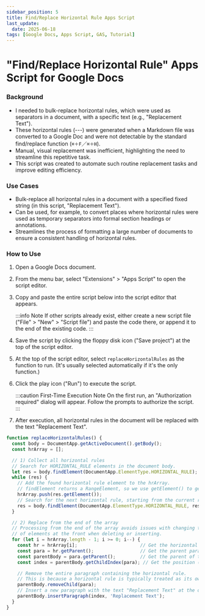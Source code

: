 ```yaml
---
sidebar_position: 5
title: Find/Replace Horizontal Rule Apps Script
last_update:
  date: 2025-06-18
tags: [Google Docs, Apps Script, GAS, Tutorial]
---
```


# "Find/Replace Horizontal Rule" Apps Script for Google Docs

### Background
- I needed to bulk-replace horizontal rules, which were used as separators in a document, with a specific text (e.g., "Replacement Text").
- These horizontal rules (---) were generated when a Markdown file was converted to a Google Doc and were not detectable by the standard find/replace function (`⌘＋F`／`⌘＋H`).
- Manual, visual replacement was inefficient, highlighting the need to streamline this repetitive task.
- This script was created to automate such routine replacement tasks and improve editing efficiency.

### Use Cases
- Bulk-replace all horizontal rules in a document with a specified fixed string (in this script, "Replacement Text").
- Can be used, for example, to convert places where horizontal rules were used as temporary separators into formal section headings or annotations.
- Streamlines the process of formatting a large number of documents to ensure a consistent handling of horizontal rules.

### How to Use
1.  Open a Google Docs document.
2.  From the menu bar, select "Extensions" > "Apps Script" to open the script editor.
3.  Copy and paste the entire script below into the script editor that appears.

    :::info Note
    If other scripts already exist, either create a new script file ("File" > "New" > "Script file") and paste the code there, or append it to the end of the existing code.
    :::
4.  Save the script by clicking the floppy disk icon ("Save project") at the top of the script editor.
5.  At the top of the script editor, select `replaceHorizontalRules` as the function to run. (It's usually selected automatically if it's the only function.)
6.  Click the play icon ("Run") to execute the script.

    :::caution First-Time Execution Note
    On the first run, an "Authorization required" dialog will appear. Follow the prompts to authorize the script.
    :::

7.  After execution, all horizontal rules in the document will be replaced with the text "Replacement Text".

```javascript title="replace-horizontal-rules.js"
function replaceHorizontalRules() {
  const body = DocumentApp.getActiveDocument().getBody();
  const hrArray = [];

  // 1) Collect all horizontal rules
  // Search for HORIZONTAL_RULE elements in the document body.
  let res = body.findElement(DocumentApp.ElementType.HORIZONTAL_RULE);
  while (res) {
    // Add the found horizontal rule element to the hrArray.
    // findElement returns a RangeElement, so we use getElement() to get the actual Element.
    hrArray.push(res.getElement());
    // Search for the next horizontal rule, starting from the current result (res).
    res = body.findElement(DocumentApp.ElementType.HORIZONTAL_RULE, res);
  }

  // 2) Replace from the end of the array
  // Processing from the end of the array avoids issues with changing the indices
  // of elements at the front when deleting or inserting.
  for (let i = hrArray.length - 1; i >= 0; i--) {
    const hr = hrArray[i];                       // Get the horizontal rule element from the array
    const para = hr.getParent();                 // Get the parent paragraph element containing the horizontal rule
    const parentBody = para.getParent();         // Get the parent of that paragraph (usually the document Body)
    const index = parentBody.getChildIndex(para); // Get the position (index) of the paragraph within the Body

    // Remove the entire paragraph containing the horizontal rule.
    // This is because a horizontal rule is typically treated as its own separate paragraph.
    parentBody.removeChild(para);
    // Insert a new paragraph with the text "Replacement Text" at the original paragraph's location.
    parentBody.insertParagraph(index, 'Replacement Text');
  }
}
```
